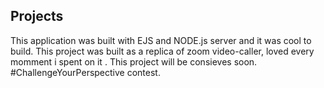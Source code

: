 ## Projects

<ProjectCard title="simple TO-DO application built with ejs and node.js" link="https://www.behance.net/gallery/58937147/Freiheit" bg="linear-gradient(to right, #D4145A 0%, #FBB03B 100%)">
This application was built with EJS and NODE.js server and it was cool to build.
</ProjectCard>

<ProjectCard title="video chat app built with react.js" link="https://www.behance.net/gallery/58937147/Freiheit" bg="linear-gradient(to right, #D4145A 0%, #FBB03B 100%)">
This project  was built as a replica of zoom video-caller, loved every momment i spent on it .
</ProjectCard>

<ProjectCard title="coming soon" link="https://www.behance.net/gallery/58937147/Freiheit" bg="linear-gradient(to right, #D4145A 0%, #FBB03B 100%)">
This project will be consieves soon.
</ProjectCard>

<ProjectCard title="Another one!!" link="https://www.behance.net/gallery/58937147/Freiheit" bg="linear-gradient(to right, #D4145A 0%, #FBB03B 100%)">
 #ChallengeYourPerspective contest.
</ProjectCard>